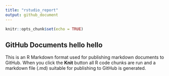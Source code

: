 ```yaml
---
title: "rstudio_report"
output: github_document
---
```


```r
knitr::opts_chunk$set(echo = TRUE)
```

## GitHub Documents hello hello 


This is an R Markdown format used for publishing markdown documents to GitHub. When you click the **Knit** button all R code chunks are run and a markdown file (.md) suitable for publishing to GitHub is generated.


